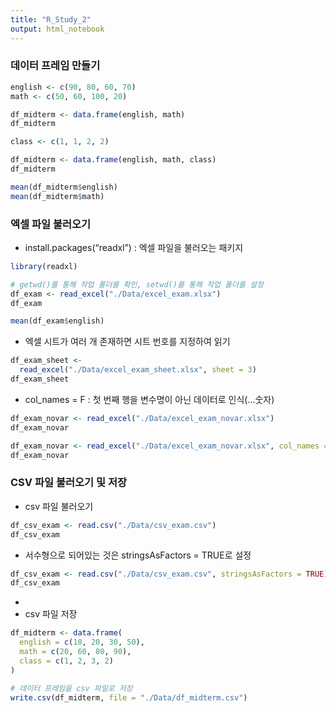 ```yaml
---
title: "R_Study_2"
output: html_notebook
---
```


### 데이터 프레임 만들기
```r
english <- c(90, 80, 60, 70)
math <- c(50, 60, 100, 20)

df_midterm <- data.frame(english, math)
df_midterm
```
```r
class <- c(1, 1, 2, 2)

df_midterm <- data.frame(english, math, class)
df_midterm

mean(df_midterm$english)
mean(df_midterm$math)
```

### 엑셀 파일 불러오기
- install.packages("readxl") : 엑셀 파일을 불러오는 패키지
```r
library(readxl)

# getwd()를 통해 작업 폴더를 확인, setwd()를 통해 작업 폴더를 설정
df_exam <- read_excel("./Data/excel_exam.xlsx")
df_exam

mean(df_exam$english)
```
- 엑셀 시트가 여러 개 존재하면 시트 번호를 지정하여 읽기
```r
df_exam_sheet <-
  read_excel("./Data/excel_exam_sheet.xlsx", sheet = 3)
df_exam_sheet
```
- col_names = F : 첫 번째 행을 변수명이 아닌 데이터로 인식(...숫자)
```r
df_exam_novar <- read_excel("./Data/excel_exam_novar.xlsx")
df_exam_novar

df_exam_novar <- read_excel("./Data/excel_exam_novar.xlsx", col_names = F)
df_exam_novar
```

### CSV 파일 불러오기 및 저장
- csv 파일 불러오기
```r
df_csv_exam <- read.csv("./Data/csv_exam.csv")
df_csv_exam
```
- 서수형으로 되어있는 것은 stringsAsFactors = TRUE로 설정
```r
df_csv_exam <- read.csv("./Data/csv_exam.csv", stringsAsFactors = TRUE)
df_csv_exam
```
-
- csv 파일 저장
```r
df_midterm <- data.frame(
  english = c(10, 20, 30, 50),
  math = c(20, 60, 80, 90),
  class = c(1, 2, 3, 2)
)

# 데이터 프레임을 csv 파일로 저장
write.csv(df_midterm, file = "./Data/df_midterm.csv")
```
